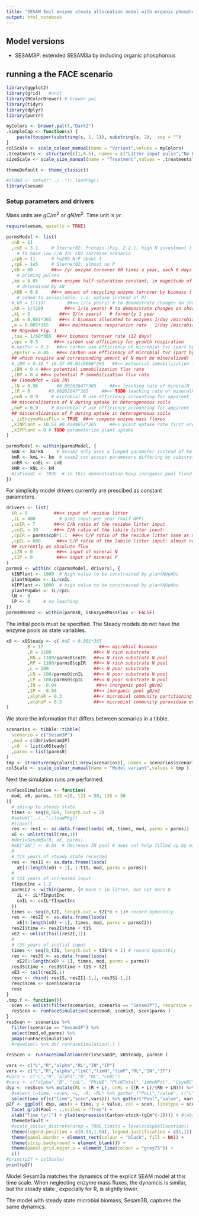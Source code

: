 ```yaml
---
title: "SESAM Soil enzyme steady allocoation model with organic phosphorous"
output: html_notebook
---
```


## Model versions
- SESAM3P: extended SESAM3a by including organic phosphorous

## running a the FACE scenario
```r
library(ggplot2)
library(grid)   #unit
library(RColorBrewer) # brewer.pal
library(tidyr)
library(dplyr)
library(purrr)

myColors <- brewer.pal(5,"Dark2")	
.simpleCap <- function(s) {
    paste(toupper(substring(s, 1, 1)), substring(s, 2),  sep = "")
}
colScale <- scale_colour_manual(name = "Variant",values = myColors)
.treatments <- structure(c(1,0.5), names = c("Litter input pulse","No Litter input"))
sizeScale <- scale_size_manual(name = "Treatment",values = .treatments)

themeDefault <- theme_classic()  
```

```r
#oldWd <- setwd("../.."); loadPkg()
library(sesam)
```


### Setup parameters and drivers
Mass units are $gC/m^2$ or $gN/m^2$. Time unit is $yr$.
```r
require(sesam, quietly = TRUE)

parmsModel <- list(
  cnB = 11
  ,cnE = 3.1     # Sterner02: Protein (Fig. 2.2.), high N investment (low P) need 
    # to have low C/N for CO2 increase scenario
  ,cpB = 11      # Yu20b N:P about 1
  ,cpE = 1e5     # Sterner02: almost no P
  ,kN = 60       ##<< /yr enzyme turnover 60 times a year, each 6 days -> fast 
    # priming pulses
  ,km = 0.05     ##<< enzyme half-saturation constant, in magnitude of enzymes, 
    # determined by kN
  ,kNB = 0.8     ##<< amount of recycling enzyme turnover by biomass (
    # added to assimilable, i.e. uptake instead of R)
  #,kR = 1/(10)        ##<< 1/(x years) # to demonstrate changes on short time scale
  ,kR = 1/(20)        ##<< 1/(x years) # to demonstrate changes on short time scale
  ,kL = 5           ##<< 1/(x years)   # formerly 1 year
  ,aE = 0.001*365   ##<< C biomass allocated to enzymes 1/day /microbial biomass
  ,m = 0.005*365    ##<< maintenance respiration rate   1/day /microbial biomass, 
  ## Bogedom Fig. 1
  ,tau = 1/60*365  ##<< biomass turnover rate (12 days)
  ,eps = 0.5      ##<< carbon use efficiency for growth respiration
  #,epsTvr = 0.3   ##<< carbon use efficiency of microbial tvr (part by predators 
  ,epsTvr = 0.45   ##<< carbon use efficiency of microbial tvr (part by predators 
  ## which respire and corresponding amount of N must be mineralized)
  #,iBN = 0.38 * 10.57 #0.0110068*365   ##<< potential immobilization flux rate 
  ,iBN = 0.4 ##<< potential immobilization flux rate 
  ,iBP = 0.4 ##<< potential P immobilization flux rate 
  ## (immoNPot = iBN IN)
  ,lN = 0.96       #0.00262647*365     ##<< leaching rate of mineralN lN IN
  ,lP = 0       #0.00262647*365     ##<< TODO leaching rate of mineralP lP IP
  ,nuN = 0.9     # microbial N use efficiency accounting for apparent 
  ## minceralization of N during uptake in heterogeneous soils
  ,nuP = 0.9     # microbial P use efficiency accounting for apparent 
  ## minceralization of P during uptake in heterogeneous soils
  , isEnzymeMassFlux = TRUE  ##<< compute enzyme mass fluxes
  ,kINPlant = 10.57 #0.0289652*365     ##<< plant uptake rate first order of IN
  ,kIPPlant = 0 # TODO parameterize plant uptake
)

parmsModel <- within(parmsModel, {
  kmN <- km*kN     # Sesam2 only uses a lumped parameter instead of km and kN
  kmR <- kmL <- km  # seam2 can accept parameters differing by substrate
  cnER <- cnEL <- cnE 
  kNR <- kNL <- kN    
  #isFixedI <- TRUE  # in this demonstration keep inorganic pool fixed
})
```

For simplicity model drivers currently are prescibed as constant parameters.
```r
drivers <- list(
  iR = 0          ##<< input of residue litter
  ,iL = 400         # g/m2 input per year (half NPP)
  ,cnIR = 7       ##<< C/N ratio of the residue litter input
  ,cnIL = 30      ##<< C/N ratio of the labile litter input: 
  ,cpIR = parms$cpB*1.1  ##<< C/P ratio of the residue litter same as microbe with slightly more P
  ,cpIL = 600      ##<< C/P ratio of the labile litter input: almost no P
  ## currently as absolute flux
  ,iIN = 0         ##<< input of mineral N
  ,iIP = 0         ##<< input of mineral P
)
parms0 <- within( c(parmsModel, drivers), {
  kINPlant <- 1000  # high value to be constrained by plantNUpAbs
  plantNUpAbs <- iL/cnIL
  kIPPlant <- 1000  # high value to be constrained by plantNUpAbs
  plantPUpAbs <- iL/cpIL
  lN <- 0
  lP <- 0     # no leaching
})
parms0Noenz <- within(parms0, isEnzymeMassFlux <- FALSE)
```

The initial pools must be specified. The Steady models do not have the enzyme pools as state variables.
```r
x0 <- x0Steady <- c( #aE = 0.001*365
        B = 17                     ##<< microbial biomass 
        ,R = 1100                ##<< N rich substrate
        ,RN = 1100/parms0$cnIR   ##<< N rich substrate N pool
        ,RP = 1100/parms0$cpIR   ##<< N rich substrate N pool
        ,L = 100                 ##<< N poor substrate
        ,LN = 100/parms0$cnIL    ##<< N poor substrate N pool
        ,LP = 100/parms0$cpIL    ##<< N poor substrate N pool
        ,IN =  0.04               ##<< inorganic pool gN/m2
        ,IP =  0.04              ##<< inorganic pool gN/m2 
        ,alphaR = 0.3            ##<< microbial community partitioning enzymes R
        ,alphaP = 0.5            ##<< microbial community peroxidase enzymes attacking R but only cleaving P from it
)
```

We store the information that differs between scenarios in a tibble.
```r
scenarios <- tibble::tibble(
  scenario = c("Sesam3P")
  ,mod = c(derivSesam3P)
  ,x0  = list(x0Steady)
  ,parms = list(parms0)
)
tmp <- structure(myColors[1:nrow(scenarios)], names = scenarios$scenario)
colScale <- scale_colour_manual(name = "Model variant",values = tmp )
```

Next the simulation runs are performed.
```r
runFaceSimulation <- function(
  mod, x0, parms, t1S =20, t2I = 50, t3S = 50
){
  # spinup to steady state
  times <- seq(0,500, length.out = 2)
  #setwd("../..");loadPkg()
  #trace()
  res <- res1 <- as.data.frame(lsoda( x0, times, mod, parms = parms))
  xE <- unlist(tail(res,1))
  #derivSesam3a(0, xE, parms)
  #xE["IN"] <- 0.04  # decrease IN pool # does not help filled up by mircobial tvr
  #
  # t1S years of steady state recorded
  res <- res1S <- as.data.frame(lsoda( 
    xE[1:length(x0) + 1], 1:t1S, mod, parms = parms))
  #
  # t2I years of increased input
  fInputInc = 1.2
  parmsC2 <- within(parms, {# more C in litter, but not more N 
    iL <- iL*fInputInc
    cnIL <- cnIL*fInputInc
  }) 
  times <- seq(0,t2I, length.out = t2I*6 + 1)# record bymonthly
  res <- res2I <- as.data.frame(lsoda( 
    xE[1:length(x0) + 1], times, mod, parms = parmsC2))
  res2I$time <- res2I$time + t1S 
  xE2 <- unlist(tail(res2I,1))
  #
  # t3S years of initial input
  times <- seq(0,t3S, length.out = t3S*6 + 1) # record bymonthly
  res <- res3S <- as.data.frame(lsoda( 
    xE2[1:length(x0) + 1], times, mod, parms = parms))
  res3S$time <- res3S$time + t1S + t2I
  xE3 <- tail(res3S,1)
  resc <- rbind( res1S, res2I[-1,], res3S[-1,])
  resc$scen <- scen$scenario
  resc
}
.tmp.f <- function(){
  scen <- unlist(filter(scenarios, scenario == "Sesam3P"), recursive = FALSE)
  resScen <- runFaceSimulation(scen$mod, scen$x0, scen$parms )
}
resScen <- scenarios %>% 
  filter(scenario == "Sesam3P") %>% 
  select(mod,x0,parms) %>% 
  pmap(runFaceSimulation)
  #rowwise() %>% do( runFaceSimulation(.) )
```

```r
resScen <- runFaceSimulation(derivSesam3P, x0Steady, parms0 )
```


```r
vars <- c("L","R","alpha","RL","IN","IP") 
vars <- c("L","R","alpha","limC","limN","limP","RL","IN","IP") 
#vars <- c("L","R","alpha","B","RL","cnRL") 
#vars <- c("alpha","B", "cnL", "PhiNB","PhiNTotal","immoNPot", "CsynBC","CsynBN") 
dsp <- resScen %>% mutate(RL = (R + L), cnRL = ((R + L)/(RN + LN))) %>% 
  #select_(~time, ~scen, ~L, ~R, ~RL) %>% gather_("Pool","value", c("L","R","RL"))
  select(one_of(c("time","scen",vars))) %>% gather("Pool","value", vars)
p2f <- ggplot( dsp, aes(x = time, y = value, col = scen, linetype = scen)) + geom_line(size = 1) +
  facet_grid(Pool ~ .,scales = "free") + 
  xlab("Time (yr)") + ylab(expression(Carbon~stock~(gCm^{-2}))) + #labs(linetype = "Substrate pool") +
  themeDefault +
  #scale_colour_discrete(drop = TRUE,limits = levels(dsp$Allocation)) +
  theme(legend.position = c(0.95,1.04), legend.justification = c(1,1)) +
  theme(panel.border = element_rect(colour = "black", fill = NA)) +
  theme(strip.background = element_blank()) +			
  theme(panel.grid.major.x = element_line(colour = "grey75")) +
  c()
#print(p2f + colScale)
print(p2f)
```

Model Sesam3a matches the dynamics of the explicit SEAM model at this time scale.
When neglecting enzyme mass fluxes, the dynamcis is similar, but the steady state 
, expecially for R, is slightly lower.

The model with steady state microbial biomass, Sesam3B, captures the same dynamics.
```r

```


